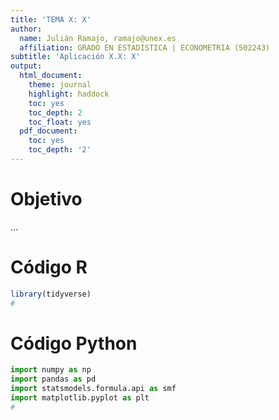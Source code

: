 ```yaml
---
title: 'TEMA X: X'
author:
  name: Julián Ramajo, ramajo@unex.es
  affiliation: GRADO EN ESTADÍSTICA | ECONOMETRIA (502243)
subtitle: 'Aplicación X.X: X'
output:
  html_document:
    theme: journal
    highlight: haddock
    toc: yes
    toc_depth: 2
    toc_float: yes
  pdf_document:
    toc: yes
    toc_depth: '2'
---
```


# Objetivo

...

# Código R

```r
library(tidyverse)
#
```

# Código Python

```python
import numpy as np
import pandas as pd
import statsmodels.formula.api as smf
import matplotlib.pyplot as plt
#
```
